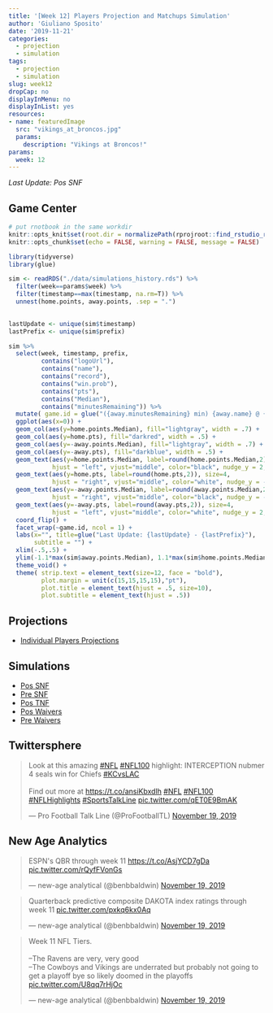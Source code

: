 ```yaml
---
title: '[Week 12] Players Projection and Matchups Simulation'
author: 'Giuliano Sposito'
date: '2019-11-21'
categories:
  - projection
  - simulation
tags:
  - projection
  - simulation
slug: week12
dropCap: no
displayInMenu: no
displayInList: yes
resources:
- name: featuredImage
  src: "vikings_at_broncos.jpg"
  params:
    description: "Vikings at Broncos!"
params:
  week: 12
---
```


*Last Update: Pos SNF*

<!--more-->

## Game Center

```r
# put rnotbook in the same workdir
knitr::opts_knit$set(root.dir = normalizePath(rprojroot::find_rstudio_root_file())) 
knitr::opts_chunk$set(echo = FALSE, warning = FALSE, message = FALSE)
```

```r
library(tidyverse)
library(glue)

sim <- readRDS("./data/simulations_history.rds") %>% 
  filter(week==params$week) %>%
  filter(timestamp==max(timestamp, na.rm=T)) %>%
  unnest(home.points, away.points, .sep = ".")
  

lastUpdate <- unique(sim$timestamp) 
lastPrefix <- unique(sim$prefix)

sim %>% 
  select(week, timestamp, prefix, 
         contains("logoUrl"),
         contains("name"),
         contains("record"),
         contains("win.prob"),
         contains("pts"),
         contains("Median"),
         contains("minutesRemaining")) %>% 
  mutate( game.id = glue("({away.minutesRemaining} min) {away.name} @ {home.name} ({home.minutesRemaining} min)") ) %>%
  ggplot(aes(x=0)) +
  geom_col(aes(y=home.points.Median), fill="lightgray", width = .7) +
  geom_col(aes(y=home.pts), fill="darkred", width = .5) +
  geom_col(aes(y=-away.points.Median), fill="lightgray", width = .7) +
  geom_col(aes(y=-away.pts), fill="darkblue", width = .5) +
  geom_text(aes(y=home.points.Median, label=round(home.points.Median,2)), size=4,
            hjust = "left", vjust="middle", color="black", nudge_y = 2, nudge_x = .05) +
  geom_text(aes(y=home.pts, label=round(home.pts,2)), size=4,
            hjust = "right", vjust="middle", color="white", nudge_y = -2, nudge_x = .05) +
  geom_text(aes(y=-away.points.Median, label=round(away.points.Median,2)), size=4,
            hjust = "right", vjust="middle", color="black", nudge_y = -2, nudge_x = .05) +
  geom_text(aes(y=-away.pts, label=round(away.pts,2)), size=4,
            hjust = "left", vjust="middle", color="white", nudge_y = 2, nudge_x = .05) +
  coord_flip() +
  facet_wrap(~game.id, ncol = 1) +
  labs(x="", title=glue("Last Update: {lastUpdate} - {lastPrefix}"),
       subtitle = "") +
  xlim(-.5,.5) +
  ylim(-1.1*max(sim$away.points.Median), 1.1*max(sim$home.points.Median)) +
  theme_void() +
  theme( strip.text = element_text(size=12, face = "bold"), 
         plot.margin = unit(c(15,15,15,15),"pt"),
         plot.title = element_text(hjust = .5, size=10),
         plot.subtitle = element_text(hjust = .5))

```


## Projections

* [Individual Players Projections](/reports/ffa_players_projection_week12.html)

## Simulations

* [Pos SNF](/reports/dudes_simulation_week12_posSNF_v4.html)
* [Pre SNF](/reports/dudes_simulation_week12_preSNF_v4.html)
* [Pos TNF](/reports/dudes_simulation_week12_posTNF_v4.html)
* [Pos Waivers](/reports/dudes_simulation_week12_posWaiver_v4.html)
* [Pre Waivers](/reports/dudes_simulation_week12_preWaiver_v4.html)


## Twittersphere

<blockquote class="twitter-tweet"><p lang="en" dir="ltr">Look at this amazing <a href="https://twitter.com/hashtag/NFL?src=hash&amp;ref_src=twsrc%5Etfw">#NFL</a> <a href="https://twitter.com/hashtag/NFL100?src=hash&amp;ref_src=twsrc%5Etfw">#NFL100</a> highlight: INTERCEPTION nubmer 4 seals win for Chiefs <a href="https://twitter.com/hashtag/KCvsLAC?src=hash&amp;ref_src=twsrc%5Etfw">#KCvsLAC</a><br><br>Find out more at <a href="https://t.co/ansiKbxdlh">https://t.co/ansiKbxdlh</a> <a href="https://twitter.com/hashtag/NFL?src=hash&amp;ref_src=twsrc%5Etfw">#NFL</a> <a href="https://twitter.com/hashtag/NFL100?src=hash&amp;ref_src=twsrc%5Etfw">#NFL100</a> <a href="https://twitter.com/hashtag/NFLHighlights?src=hash&amp;ref_src=twsrc%5Etfw">#NFLHighlights</a> <a href="https://twitter.com/hashtag/SportsTalkLine?src=hash&amp;ref_src=twsrc%5Etfw">#SportsTalkLine</a> <a href="https://t.co/qET0E9BmAK">pic.twitter.com/qET0E9BmAK</a></p>&mdash; Pro Football Talk Line (@ProFootballTL) <a href="https://twitter.com/ProFootballTL/status/1196834484534042625?ref_src=twsrc%5Etfw">November 19, 2019</a></blockquote> <script async src="https://platform.twitter.com/widgets.js" charset="utf-8"></script>


## New Age Analytics

<blockquote class="twitter-tweet"><p lang="en" dir="ltr">ESPN&#39;s QBR through week 11 <a href="https://t.co/AsjYCD7gDa">https://t.co/AsjYCD7gDa</a> <a href="https://t.co/rQyfFVonGs">pic.twitter.com/rQyfFVonGs</a></p>&mdash; new-age analytical (@benbbaldwin) <a href="https://twitter.com/benbbaldwin/status/1196804955153346567?ref_src=twsrc%5Etfw">November 19, 2019</a></blockquote> <script async src="https://platform.twitter.com/widgets.js" charset="utf-8"></script>

<blockquote class="twitter-tweet"><p lang="en" dir="ltr">Quarterback predictive composite DAKOTA index ratings through week 11 <a href="https://t.co/pxkq6kx0Aq">pic.twitter.com/pxkq6kx0Aq</a></p>&mdash; new-age analytical (@benbbaldwin) <a href="https://twitter.com/benbbaldwin/status/1196804261025333248?ref_src=twsrc%5Etfw">November 19, 2019</a></blockquote> <script async src="https://platform.twitter.com/widgets.js" charset="utf-8"></script>

<blockquote class="twitter-tweet"><p lang="en" dir="ltr">Week 11 NFL Tiers.<br><br>--The Ravens are very, very good<br>--The Cowboys and Vikings are underrated but probably not going to get a playoff bye so likely doomed in the playoffs <a href="https://t.co/U8qq7rHjOc">pic.twitter.com/U8qq7rHjOc</a></p>&mdash; new-age analytical (@benbbaldwin) <a href="https://twitter.com/benbbaldwin/status/1196800790670782464?ref_src=twsrc%5Etfw">November 19, 2019</a></blockquote> <script async src="https://platform.twitter.com/widgets.js" charset="utf-8"></script>
